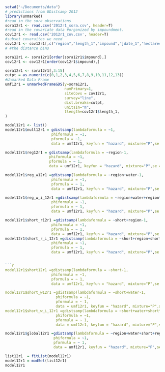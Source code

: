 ```r
setwd("~/Documents/data")
# predictions from GDistsamp 2012
library(unmarked)
#read in the sora observations
sora12r1 <- read.csv('2012r1_sora.csv', header=T)
#read in the covariate data #organized by impoundment.
cov12r1 <- read.csv('2012r1_cov.csv', header=T)
#subset covaraites we need
cov12r1 <- cov12r1[,c("region","length_1","impound","jdate_1","hectares","area", "int","short","water")]
# #the distance bins

sora12r1 <- sora12r1[order(sora12r1$impound),]
cov12r1 <- cov12r1[order(cov12r1$impound),]

sora12r1 <- sora12r1[,3:15]
cutpt = as.numeric(c(0,1,2,3,4,5,6,7,8,9,10,11,12,13)) 
#Unmarked Data Frame
umf12r1 = unmarkedFrameGDS(y=sora12r1, 
                           numPrimary=1,
                           siteCovs = cov12r1,
                           survey="line", 
                           dist.breaks=cutpt,  
                           unitsIn="m", 
                           tlength=cov12r1$length_1,
)
```
```r

model12r1 <- list()
model12r1$null12r1 = gdistsamp(lambdaformula = ~1, 
                     phiformula = ~1, 
                     pformula = ~1,
                     data = umf12r1, keyfun = "hazard", mixture="P",se = T, output="abund")

model12r1$reg12r1 = gdistsamp(lambdaformula = ~region-1, 
                    phiformula = ~1, 
                    pformula = ~ 1,
                    data = umf12r1, keyfun = "hazard", mixture="P",se = T, output="abund")
```
```r


model12r1$reg_w12r1 =gdistsamp(lambdaformula = ~region+water-1, 
                     phiformula = ~1, 
                     pformula = ~ 1,
                     data = umf12r1, keyfun = "hazard", mixture="P",se = T, output="abund")

model12r1$reg_w_i_12r1 =gdistsamp(lambdaformula = ~region+water+region*water-1, 
                     phiformula = ~1, 
                     pformula = ~ 1,
                     data = umf12r1, keyfun = "hazard", mixture="P",se = T, output="abund")
```
```r
model12r1$short_r12r1 =gdistsamp(lambdaformula = ~short+region-1, 
                     phiformula = ~1, 
                     pformula = ~ 1,
                     data = umf12r1, keyfun = "hazard", mixture="P",se = T, output="abund")
model12r1$short_r_i_12r1 =gdistsamp(lambdaformula = ~short+region+short*region-1, 
                     phiformula = ~1, 
                     pformula = ~ 1,
                     data = umf12r1, keyfun = "hazard", mixture="P",se = T, output="abund")


```r
model12r1$short12r1 =gdistsamp(lambdaformula = ~short-1, 
                     phiformula = ~1, 
                     pformula = ~ 1,
                     data = umf12r1, keyfun = "hazard", mixture="P",se = T, output="abund")

model12r1$short_w12r1 =gdistsamp(lambdaformula = ~short+water-1, 
                       phiformula = ~1, 
                       pformula = ~ 1,
                       data = umf12r1, keyfun = "hazard", mixture="P",se = T, output="abund")
model12r1$short_w_i_12r1 =gdistsamp(lambdaformula = ~short+water+short*water-1, 
                       phiformula = ~1, 
                       pformula = ~ 1,
                       data = umf12r1, keyfun = "hazard", mixture="P",se = T, output="abund")
```
```r
model12r1$global12r1 =gdistsamp(lambdaformula = ~region+water+short+region*water+region*short-1, 
                      phiformula = ~1, 
                      pformula = ~ 1,
                      data = umf12r1, keyfun = "hazard", mixture="P",se = T, output="abund")


```
```r
list12r1  = fitList(model12r1)
model12r1 = modSel(list12r1)
model12r1
```